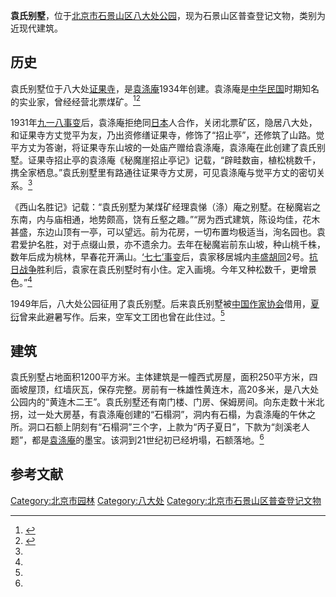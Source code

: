 '''袁氏别墅'''，位于[[北京市|北京市]][[石景山区|石景山区]][[八大处公园|八大处公园]]，现为石景山区普查登记文物，类别为近现代建筑。

==历史==
袁氏别墅位于八大处[[证果寺_(八大处)|证果寺]]，是[[袁涤庵|袁涤庵]]1934年创建。袁涤庵是[[中华民国|中华民国]]时期知名的实业家，曾经经营北票煤矿。<ref name=sjsww>{{Cite web |url=http://wenwei.bjsjs.gov.cn/wwbh/wwbhml/8a8481d22d799712012e2c98176f01e6.html |title=登记文物保护单位名录，石景山区文化委员会，2011-02-10 |access-date=2015-01-04 |archive-url=https://web.archive.org/web/20160305023937/http://wenwei.bjsjs.gov.cn/wwbh/wwbhml/8a8481d22d799712012e2c98176f01e6.html |archive-date=2016-03-05 |dead-url=yes }}</ref><ref name=sohu>{{Cite web |url=http://house.focus.cn/news/2005-11-09/164320.html |title=探究八大处旧别墅故居 别墅主人原是企业家，搜狐，2005-11-09 |access-date=2015-01-04 |archive-url=https://web.archive.org/web/20150104114200/http://house.focus.cn/news/2005-11-09/164320.html |archive-date=2015-01-04 |dead-url=yes }}</ref>

1931年[[九一八事变|九一八事变]]后，袁涤庵拒绝同[[日本|日本]]人合作，关闭北票矿区，隐居八大处，和证果寺方丈觉平为友，乃出资修缮证果寺，修饰了“招止亭”，还修筑了山路。觉平方丈为答谢，将证果寺东山坡的一处庙产赠给袁涤庵，袁涤庵在此创建了袁氏别墅。证果寺招止亭的袁涤庵《秘魔崖招止亭记》记载，“辟畦数亩，植松桃数千，携全家栖息。”袁氏别墅里有路通往证果寺方丈房，可见袁涤庵与觉平方丈的密切关系。<ref name=sohu/> 

《西山名胜记》记载：“袁氏别墅为某煤矿经理袁悌（涤）庵之别墅。在秘魔岩之东南，内与庙相通，地势颇高，饶有丘壑之趣。”“房为西式建筑，陈设均佳，花木甚盛，东边山顶有一亭，可以望远。前为花房，一切布置均极适当，洵名园也。袁君爱护名胜，对于点缀山景，亦不遗余力。去年在秘魔岩前东山坡，种山桃千株，数年后成为桃林，早春花开满山。[[七七事变|‘七七’事变]]后，袁家移居城内[[丰盛胡同|丰盛胡同]]2号。[[抗日战争|抗日战争]]胜利后，袁家在袁氏别墅时有小住。定入画境。今年又种松数千，更增景色。”<ref name=sohu/>

1949年后，八大处公园征用了袁氏别墅。后来袁氏别墅被[[中国作家协会|中国作家协会]]借用，[[夏衍|夏衍]]曾来此避暑写作。后来，空军文工团也曾在此住过。<ref name=sohu/>

==建筑==
袁氏别墅占地面积1200平方米。主体建筑是一幢西式房屋，面积250平方米，四面坡屋顶，红墙灰瓦，保存完整。房前有一株雄性黄连木，高20多米，是八大处公园内的“黄连木二王”。袁氏别墅还有南门楼、门房、保姆房间。向东走数十米北拐，过一处大房基，有袁涤庵创建的“石榻洞”，洞内有石榻，为袁涤庵的午休之所。洞口石额上阴刻有“石榻洞”三个字，上款为“丙子夏日”，下款为“剡溪老人题”，都是[[袁涤庵|袁涤庵]]的墨宝。该洞到21世纪初已经坍塌，石额落地。<ref name=sjsww/>

==参考文献==
{{reflist}}

[[Category:北京市园林|Category:北京市园林]]
[[Category:八大处|Category:八大处]]
[[Category:北京市石景山区普查登记文物|Category:北京市石景山区普查登记文物]]